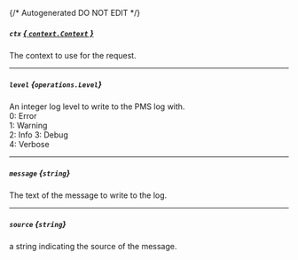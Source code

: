 {/* Autogenerated DO NOT EDIT  */}

##### `ctx` [*{ `context.Context` }*](https://pkg.go.dev/context#Context)
The context to use for the request.

---
##### `level` *{`operations.Level`}*
An integer log level to write to the PMS log with.  
0: Error  
1: Warning  
2: Info 
3: Debug  
4: Verbose

<Collapsible openLabel={Labels.showProperties} closeLabel={Labels.hideProperties}>
    <Level/>
</Collapsible>

---
##### `message` *{`string`}*
The text of the message to write to the log.

---
##### `source` *{`string`}*
a string indicating the source of the message.


